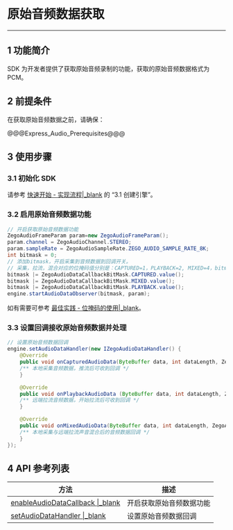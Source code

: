 # 原始音频数据获取

- - -

## 1 功能简介

SDK 为开发者提供了获取原始音频录制的功能，获取的原始音频数据格式为 PCM。

## 2 前提条件

在获取原始音频数据之前，请确保：

@@@Express_Audio_Prerequisites@@@


## 3 使用步骤

### 3.1 初始化 SDK

请参考 [快速开始 - 实现流程\|_blank](7627#3_1) 的 “3.1 创建引擎”。

### 3.2 启用原始音频数据功能

```java
// 开启获取原始音频数据功能
ZegoAudioFrameParam param=new ZegoAudioFrameParam();
param.channel = ZegoAudioChannel.STEREO;
param.sampleRate = ZegoAudioSampleRate.ZEGO_AUDIO_SAMPLE_RATE_8K;
int bitmask = 0;
// 添加bitmask，开启采集到音频数据到回调开关。
// 采集，拉流，混合对应的位掩码值分别是：CAPTURED=1，PLAYBACK=2, MIXED=4，bitmask最终得到的值为7，表示会同时触发采集、拉流、混合的原始数据回调。
bitmask |= ZegoAudioDataCallbackBitMask.CAPTURED.value();
bitmask |= ZegoAudioDataCallbackBitMask.MIXED.value();
bitmask |= ZegoAudioDataCallbackBitMask.PLAYBACK.value();
engine.startAudioDataObserver(bitmask, param);
```

<div class="mk-hint">

如有需要可参考 [最佳实践 - 位掩码的使用\|_blank](#8661)。
</div>

### 3.3 设置回调接收原始音频数据并处理

```java
// 设置原始音频数据回调
engine.setAudioDataHandler(new IZegoAudioDataHandler() {
	@Override
	public void onCapturedAudioData(ByteBuffer data, int dataLength, ZegoAudioFrameParam param) {
	/** 本地采集音频数据，推流后可收到回调 */
	}

	@Override
	public void onPlaybackAudioData (ByteBuffer data, int dataLength, ZegoAudioFrameParam param) {
	/** 远端拉流音频数据，开始拉流后可收到回调 */
	}

	@Override
	public void onMixedAudioData(ByteBuffer data, int dataLength, ZegoAudioFrameParam param) {
	/** 本地采集与远端拉流声音混合后的音频数据回调 */
	}
});
```

## 4 API 参考列表

| 方法 | 描述 |
|-------|--------|
| [enableAudioDataCallback \|_blank](/zh/api?doc=express_video_sdk_API~Java_android~class~im-zego-zegoexpress-zego-express-engine#enable-audio-data-callback) | 开启获取原始音频数据功能 |
| [setAudioDataHandler \|_blank](/zh/api?doc=express_video_sdk_API~Java_android~class~im-zego-zegoexpress-zego-express-engine#set-audio-data-handler) | 设置原始音频数据回调 |
